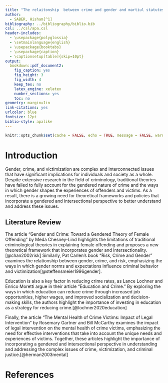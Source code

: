 ---
title: "The relaitonship  between crime and gender and martiul statutes"
author: 
  - SABER, Hisham[^1]
bibliography: ../bibliography/biblio.bib
csl: ../csl/apa.csl
header-includes:
  - \usepackage{polyglossia}
  - \setmainlanguage{english}
  - \usepackage{booktabs}
  - \usepackage{caption} 
  - \captionsetup[table]{skip=10pt}
output:
  bookdown::pdf_document2:
    fig_caption: yes
    fig_height: 3
    fig_width: 4
    keep_tex: no
    latex_engine: xelatex
    number_sections: yes
    toc: no
geometry: margin=1in
link-citations: yes
urlcolor: blue
fontsize: 12pt
biblio-style: apalike
---
```{r setup, include=FALSE}
knitr::opts_chunk$set(cache = FALSE, echo = TRUE, message = FALSE, warning = FALSE)
```

<!-- ======================================================================= -->
<!-- ============================== FOOTNOTES ============================== -->
<!-- ======================================================================= -->
[^1]: 19080715, [19080715r](https://github.com/Hisham40/19080715r.git)


# Introduction
Gender, crime, and victimization are complex and interconnected issues that have significant implications for individuals and society as a whole. Despite extensive research in the field of criminology, traditional theories have failed to fully account for the gendered nature of crime and the ways in which gender shapes the experiences of offenders and victims. As a result, there is a growing need for theoretical frameworks and policies that incorporate a gendered and intersectional perspective to better understand and address these issues.

## Literature Review
The article "Gender and Crime: Toward a Gendered Theory of Female Offending" by Meda Chesney-Lind highlights the limitations of traditional criminological theories in explaining female offending and proposes a new theoretical framework that incorporates gender and intersectionality.[@chan2002risk] Similarly, Pat Carlen's book "Risk, Crime and Gender" examines the relationship between gender, crime, and risk, emphasizing the ways in which gender norms and expectations influence criminal behavior and victimization[@steffensmeier1996gender].

Education is also a key factor in reducing crime rates, as Lance Lochner and Enrico Moretti argue in their article "Education and Crime." By exploring the ways in which education can reduce crime through increased job opportunities, higher wages, and improved socialization and decision-making skills, the authors highlight the importance of investing in education as a strategy for reducing crime.[@lochner2020education]

Finally, the article "The Mental Health of Crime Victims: Impact of Legal Intervention" by Rosemary Gartner and Bill McCarthy examines the impact of legal intervention on the mental health of crime victims, emphasizing the need for effective interventions that take into account the unique needs and experiences of victims. Together, these articles highlight the importance of incorporating a gendered and intersectional perspective in understanding and addressing the complex issues of crime, victimization, and criminal justice.[@herman2003mental]

\newpage
# References {#references}
<div id="refs"></div>

